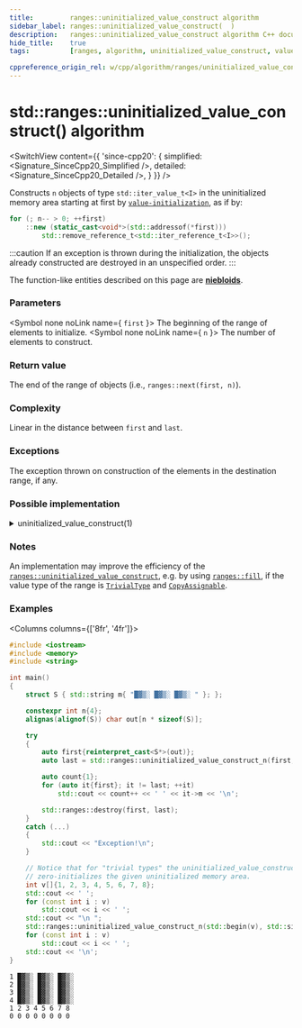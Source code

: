 ```yaml
---
title:         ranges::uninitialized_value_construct algorithm
sidebar_label: ranges::uninitialized_value_construct(  )
description:   ranges::uninitialized_value_construct algorithm C++ documentation
hide_title:    true
tags:          [ranges, algorithm, uninitialized_value_construct, value_construct, uninitialized, clone]

cppreference_origin_rel: w/cpp/algorithm/ranges/uninitialized_value_construct
---
```



<!----------------- Codes ---------------------->


# std::ranges::uninitialized_value_construct() algorithm

<SwitchView content={{
	'since-cpp20': {
		simplified:	<Signature_SinceCpp20_Simplified />,
		detailed:	<Signature_SinceCpp20_Detailed />,
	}
}} />

Constructs `n` objects of type `std::iter_value_t<I>` in the uninitialized memory area starting at first by [`value-initialization`](#), as if by:
```cpp
for (; n-- > 0; ++first)
    ::new (static_cast<void*>(std::addressof(*first)))
        std::remove_reference_t<std::iter_reference_t<I>>();
```
:::caution
If an exception is thrown during the initialization, the objects already constructed are destroyed in an unspecified order.
:::

The function-like entities described on this page are [**niebloids**](/docs/std/algo/niebloids).

### Parameters

<SymbolTable>

  <Symbol none noLink name={ <code>first</code> }>
    The beginning of the range of elements to initialize.
  </Symbol>
  <Symbol none noLink name={ <code>n</code> }>
    The number of elements to construct.
  </Symbol>

</SymbolTable>

### Return value

The end of the range of objects (i.e., `ranges::next(first, n)`).

### Complexity

Linear in the distance between `first` and `last`.

### Exceptions

The exception thrown on construction of the elements in the destination range, if any.

### Possible implementation

<details>
<summary>uninitialized_value_construct(1)</summary>

```cpp
struct uninitialized_value_construct_n_fn
{
    template<no-throw-forward-iterator I>
    requires std::default_initializable<std::iter_value_t<I>>
    I operator()(I first, std::iter_difference_t<I> n) const
    {
        using T = std::remove_reference_t<std::iter_reference_t<I>>;
        if constexpr (std::is_trivial_v<T> && std::is_copy_assignable_v<T>)
            return ranges::fill_n(first, n, T());
        I rollback{first};
        try
        {
            for (; n-- > 0; ++first)
                ::new (const_cast<void*>(static_cast<const volatile void*>
                    (std::addressof(*first)))) T();
            return first;
        }
        catch (...) // rollback: destroy constructed elements
        {
            for (; rollback != first; ++rollback)
                ranges::destroy_at(std::addressof(*rollback));
            throw;
        }
    }
};

inline constexpr uninitialized_value_construct_n_fn uninitialized_value_construct_n{};
```

</details>

### Notes

An implementation may improve the efficiency of the [`ranges::uninitialized_value_construct`](#), e.g. by using
[`ranges::fill`](/docs/std/algo/ranges/fill), if the value type of the range is [`TrivialType`](/docs/named_req/TrivialType) and [`CopyAssignable`](/docs/named_req/CopyAssignable).

### Examples

<Columns columns={['8fr', '4fr']}>
<div>

```cpp title='Main.cpp' showLineNumbers
#include <iostream>
#include <memory>
#include <string>

int main()
{
    struct S { std::string m{ "█▓▒░ █▓▒░ █▓▒░ " }; };

    constexpr int n{4};
    alignas(alignof(S)) char out[n * sizeof(S)];

    try
    {
        auto first{reinterpret_cast<S*>(out)};
        auto last = std::ranges::uninitialized_value_construct_n(first, n);

        auto count{1};
        for (auto it{first}; it != last; ++it)
            std::cout << count++ << ' ' << it->m << '\n';

        std::ranges::destroy(first, last);
    }
    catch (...)
    {
        std::cout << "Exception!\n";
    }

    // Notice that for "trivial types" the uninitialized_value_construct_n
    // zero-initializes the given uninitialized memory area.
    int v[]{1, 2, 3, 4, 5, 6, 7, 8};
    std::cout << ' ';
    for (const int i : v)
        std::cout << i << ' ';
    std::cout << "\n ";
    std::ranges::uninitialized_value_construct_n(std::begin(v), std::size(v));
    for (const int i : v)
        std::cout << i << ' ';
    std::cout << '\n';
}
```

</div>
<div>

```plaintext title="Output"
1 █▓▒░ █▓▒░ █▓▒░ 
2 █▓▒░ █▓▒░ █▓▒░ 
3 █▓▒░ █▓▒░ █▓▒░ 
4 █▓▒░ █▓▒░ █▓▒░
1 2 3 4 5 6 7 8
0 0 0 0 0 0 0 0
```

</div>
</Columns>
